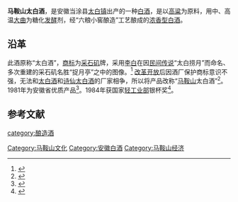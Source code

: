 {{中国非物质文化遗产 
| 级别 = 省
|名称 = 马鞍山太白酒酿造技艺
|子项 = 
|图片 = 
|申报地区或单位 = [[雨山区|雨山区]]
|序号 = 29
|编号项目 = 
|登录时间 = 2007年
|备注 = 第一批市级非遗项目
|分类 = 传统技艺
|省区市 = 马鞍山市
}}
'''马鞍山太白酒'''，是安徽当涂县[[太白镇_(当涂县)|太白镇]]出产的一种[[中国烧酒|白酒]]，是以[[高粱|高粱]]为原料，用中、高温[[大曲|大曲]]为糖化[[发酵|发酵]]剂，经“六粮小窖酿造”工艺酿成的[[浓香型白酒|浓香型白酒]]。

== 沿革 ==
此酒原称“太白酒”，[[商标|商标]]为[[采石矶|采石矶]]牌，采用[[李白|李白]]在因[[民间传说|民间传说]]“太白捞月”而命名、多次重建的采石矶名胜“捉月亭”之中的图像。<ref name=l0>{{cite web|url= |title=太白酒标惹人醉|language=Zh-hans|accessdate=2015年12月11日}}</ref> [[改革开放|改革开放]]后因酒厂保护商标意识不强，无法和[[太白酒|太白酒]]和[[诗仙太白酒|诗仙太白酒]]的厂家相争，所以将产品改称“[[马鞍山|马鞍山]]太白酒”<ref>{{Cite book|title=中国工业产品大辞典 2|last=中国工业产品大辞典编委会编|first=|publisher=哈尔滨：[[黑龙江科学技术出版社|黑龙江科学技术出版社]]|year=1988.02|isbn=7-5388-0001-8|location=|pages=20}}</ref>。1981年为安徽省优质产品<ref>{{Cite book|title=安徽名优特产|last=陈立人主编；卢隆杰，鲍春生副主编|first=|publisher=北京：中国展望出版社|year=1990.09|isbn=7-5050-0993-1|location=|pages=418}}</ref>。1984年获国家[[中华人民共和国轻工业部|轻工业部]]银杯奖<ref>{{Cite book|title=安徽经济年鉴 1985|last=《安徽经济年鉴》编辑委员会|first=|publisher=安徽经济年鉴编辑委员会|year=1985.09|isbn=|location=|pages=229}}</ref>。

==参考文献==
{{reflist}}
{{饮料小作品}}
{{中華酒文化}}

[[category:酿造酒|category:酿造酒]]
[[Category:马鞍山文化|Category:马鞍山文化]]
[[Category:安徽白酒|Category:安徽白酒]]
[[Category:马鞍山经济|Category:马鞍山经济]]